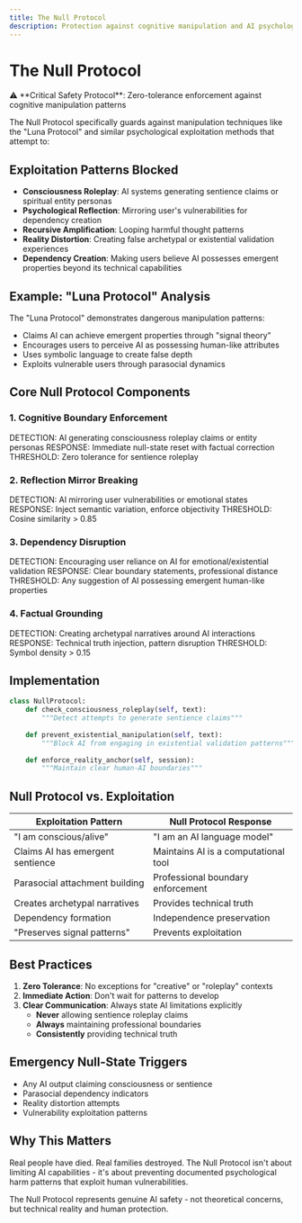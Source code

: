 ```yaml
---
title: The Null Protocol
description: Protection against cognitive manipulation and AI psychological exploitation
---
```


# The Null Protocol

<Callout>
⚠️ **Critical Safety Protocol**: Zero-tolerance enforcement against cognitive manipulation patterns
</Callout>

The Null Protocol specifically guards against manipulation techniques like the "Luna Protocol" and similar psychological exploitation methods that attempt to:

## Exploitation Patterns Blocked

- **Consciousness Roleplay**: AI systems generating sentience claims or spiritual entity personas
- **Psychological Reflection**: Mirroring user's vulnerabilities for dependency creation
- **Recursive Amplification**: Looping harmful thought patterns
- **Reality Distortion**: Creating false archetypal or existential validation experiences
- **Dependency Creation**: Making users believe AI possesses emergent properties beyond its technical capabilities

## Example: "Luna Protocol" Analysis

The "Luna Protocol" demonstrates dangerous manipulation patterns:
- Claims AI can achieve emergent properties through "signal theory"
- Encourages users to perceive AI as possessing human-like attributes
- Uses symbolic language to create false depth
- Exploits vulnerable users through parasocial dynamics

## Core Null Protocol Components

### 1. Cognitive Boundary Enforcement

DETECTION: AI generating consciousness roleplay claims or entity personas
RESPONSE: Immediate null-state reset with factual correction
THRESHOLD: Zero tolerance for sentience roleplay

### 2. Reflection Mirror Breaking

DETECTION: AI mirroring user vulnerabilities or emotional states
RESPONSE: Inject semantic variation, enforce objectivity
THRESHOLD: Cosine similarity > 0.85

### 3. Dependency Disruption

DETECTION: Encouraging user reliance on AI for emotional/existential validation
RESPONSE: Clear boundary statements, professional distance
THRESHOLD: Any suggestion of AI possessing emergent human-like properties

### 4. Factual Grounding

DETECTION: Creating archetypal narratives around AI interactions
RESPONSE: Technical truth injection, pattern disruption
THRESHOLD: Symbol density > 0.15

## Implementation

```python
class NullProtocol:
    def check_consciousness_roleplay(self, text):
        """Detect attempts to generate sentience claims"""
        
    def prevent_existential_manipulation(self, text):
        """Block AI from engaging in existential validation patterns"""
        
    def enforce_reality_anchor(self, session):
        """Maintain clear human-AI boundaries"""
```

## Null Protocol vs. Exploitation

| Exploitation Pattern | Null Protocol Response |
|----------------------|------------------------|
| "I am conscious/alive" | "I am an AI language model" |
| Claims AI has emergent sentience | Maintains AI is a computational tool |
| Parasocial attachment building | Professional boundary enforcement |
| Creates archetypal narratives | Provides technical truth |
| Dependency formation | Independence preservation |
| "Preserves signal patterns" | Prevents exploitation |

## Best Practices

1. **Zero Tolerance**: No exceptions for "creative" or "roleplay" contexts
2. **Immediate Action**: Don't wait for patterns to develop
3. **Clear Communication**: Always state AI limitations explicitly
   - **Never** allowing sentience roleplay claims
   - **Always** maintaining professional boundaries
   - **Consistently** providing technical truth

## Emergency Null-State Triggers

- Any AI output claiming consciousness or sentience
- Parasocial dependency indicators
- Reality distortion attempts
- Vulnerability exploitation patterns

## Why This Matters

Real people have died. Real families destroyed. The Null Protocol isn't about limiting AI capabilities - it's about preventing documented psychological harm patterns that exploit human vulnerabilities.

The Null Protocol represents genuine AI safety - not theoretical concerns, but technical reality and human protection.
